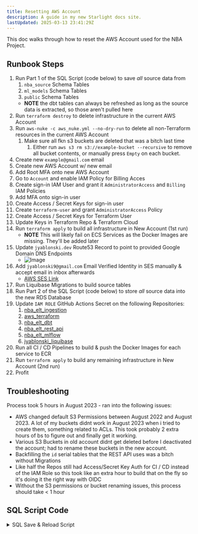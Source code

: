 ```yaml
---
title: Resetting AWS Account
description: A guide in my new Starlight docs site.
lastUpdated: 2025-03-13 23:41:29Z
---
```



This doc walks through how to reset the AWS Account used for the NBA Project.

## Runbook Steps

<Steps>

1. Run Part 1 of the SQL Script (code below) to save *all* source data from
   1. `nba_source` Schema Tables
   2. `ml_models` Schema Tables
   3. `public` Schema Tables
   - **NOTE** the dbt tables can always be refreshed as long as the source data is extracted, so those aren't pulled here
2. Run `terraform destroy` to delete infrastructure in the current AWS Account
3. Run `aws-nuke -c aws_nuke.yml --no-dry-run` to delete all non-Terraform resources in the current AWS Account
   1. Make sure all fkn s3 buckets are deleted that was a bitch last time
      1. Either run `aws s3 rm s3://example-bucket --recursive` to remove all bucket contents, or manually press `Empty` on each bucket.
4. Create new `example@gmail.com` email
5. Create new AWS Account w/ new email
6. Add Root MFA onto new AWS Account
7. Go to `Account` and enable IAM Policy for Billing Acces
8. Create sign-in IAM User and grant it `AdministratorAccess` and `Billing` IAM Policies
9. Add MFA onto sign-in user
10. Create Access / Secret Keys for sign-in user
11. Create `terraform-user` and grant `AdministratorAccess` Policy
12. Create Access / Secret Keys for Terraform User
13. Update Keys in Terraform Repo & Terraform Cloud
14. Run `terraform apply` to build all infrastructure in New Account (1st run)
    - **NOTE** This will likely fail on ECS Services as the Docker Images are missing. They'll be added later
15. Update `jyablonski.dev` Route53 Record to point to provided Google Domain DNS Endpoints
    - ![Image](https://github.com/user-attachments/assets/86f910fe-35d7-4816-a0e2-605222ce2039)
16. Add `jyablonski9@gmail.com` Email Verified Identity in SES manually & accept email in inbox afterwards
    - [AWS SES Link](https://us-east-1.console.aws.amazon.com/ses/home?region=us-east-1#/identities)
17. Run Liquibase Migrations to build source tables
18. Run Part 2 of the SQL Script (code below) to store *all* source data into the new RDS Database
19. Update `IAM ROLE` GitHub Actions Secret on the following Repositories:
    1.  [nba_elt_ingestion](https://github.com/jyablonski/nba_elt_ingestion)
    2.  [aws_terraform](https://github.com/jyablonski/aws_terraform)
    3.  [nba_elt_dbt](https://github.com/jyablonski/nba_elt_dbt)
    4.  [nba_elt_rest_api](https://github.com/jyablonski/nba_elt_rest_api)
    5.  [nba_elt_mlflow](https://github.com/jyablonski/nba_elt_mlflow)
    6.  [jyablonski_liquibase](https://github.com/jyablonski/jyablonski_liquibase)
20. Run all CI / CD Pipelines to build & push the Docker Images for each service to ECR
21. Run `terraform apply` to build any remaining infrastructure in New Account (2nd run)
22. Profit

</Steps>

## Troubleshooting

Process took 5 hours in August 2023 - ran into the following issues:
- AWS changed default S3 Permissions between August 2022 and August 2023.  A lot of my buckets didnt work in August 2023 when i tried to create them, something related to ACLs.  This took probably 2 extra hours of bs to figure out and finally get it working.
- Various S3 Buckets in old account didnt get deleted before I deactivated the account; had to rename these buckets in the new account.
- Backfilling the `id` serial tables that the REST API uses was a bitch without Migrations
- Like half the Repos still had Access/Secret Key Auth for CI / CD instead of the IAM Role so this took like an extra hour to build that on the fly so it's doing it the right way with OIDC
- Without the S3 permissions or bucket renaming issues, this process should take < 1 hour

## SQL Script Code

<details>
<summary>SQL Save & Reload Script</summary>


``` sql
from datetime import datetime
import os

from jyablonski_common_modules.sql import sql_connection, write_to_sql
import pandas as pd

engine = sql_connection(
    database=os.environ.get("RDS_DB"),
    schema="nba_source",
    user=os.environ.get("RDS_USER"),
    pw=os.environ.get("RDS_PW"),
    host=os.environ.get("IP"),
)

ml_models_tables = [
    "ml_game_predictions",
]

nba_prod_tables = [
    "feature_flags",
    "feature_flags_audit",
    "incidents",
    "incidents_audit",
    "rest_api_users",
    "rest_api_users_audit",
    "user_predictions",
    "user_predictions_audit",
]

nba_source_tables = [
    "aws_adv_stats_source",
    "aws_boxscores_source",
    "aws_contracts_source",
    "aws_injury_data_source",
    "aws_odds_source",
    "aws_opp_stats_source",
    "aws_pbp_data_source",
    "aws_player_attributes_source",
    "aws_preseason_odds_source",
    "aws_reddit_comment_data_source",
    "aws_reddit_data_source",
    "aws_schedule_source",
    "aws_shooting_stats_source",
    "aws_stats_source",
    "aws_team_attributes_source",
    "aws_transactions_source",
    "aws_twitter_data_source",
    "aws_twitter_tweepy_data_source",
    "aws_twitter_tweets_source",
    "inactive_dates",
    "staging_seed_player_attributes",
    "staging_seed_team_attributes",
    "staging_seed_top_players",
]

public_tables = [
    "rest_api_users",
    "user_predictions",
]


-- PART 1
-- RUN THIS BEFORE old AWS Account is destroyed to save the data
def store_sql_table(connection, table: str, schema: str):
    todays_date = datetime.now().date()

    try:
        df = pd.read_sql(f"select * from {schema}.{table};", con=connection)
        print(f"Queried {len(df)} Records from {schema}.{table}")

        df.to_parquet(f"sql/tables/{schema}/{table}-{todays_date}.parquet")
        print(
            f"Wrote {schema}.{table} to tables/{schema}/{table}-{todays_date}.parquet"
        )

        pass
    except BaseException as e:
        print(f"Error Occurred while Reading {schema}.{table}, {e}")
        raise e

-- PART 2
-- RUN THIS AFTER new AWS Account is created & RDS Database is available to reload the data
with engine.connect() as connection:
    for table in ml_models_tables:
        store_sql_table(connection=connection, table=table, schema="ml_models")

    for table in nba_prod_tables:
        store_sql_table(connection=connection, table=table, schema="nba_prod")

    for table in nba_source_tables:
        store_sql_table(connection=connection, table=table, schema="nba_source")

    for table in public_tables:
        store_sql_table(connection=connection, table=table, schema="nba_prod")
```

</details>
